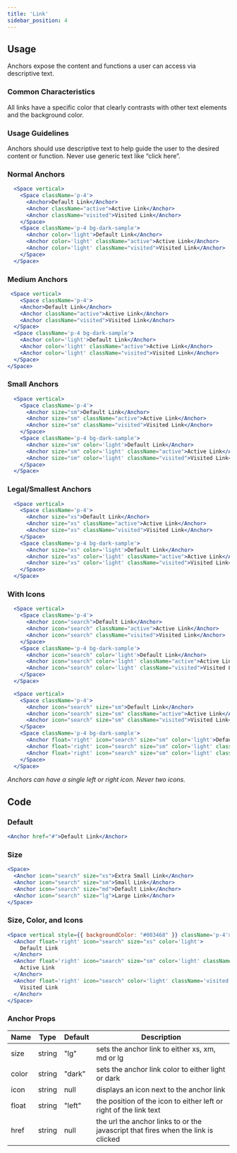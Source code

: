 ```yaml
---
title: 'Link'
sidebar_position: 4
---
```


## Usage

<definition>
  Anchors expose the content and functions a user can access via descriptive text.
</definition>

### Common Characteristics

All links have a specific color that clearly contrasts with other text elements and the background color.

### Usage Guidelines

Anchors should use descriptive text to help guide the user to the desired content or function. Never use generic text like “click here”.

### Normal Anchors

```jsx dead
  <Space vertical>
    <Space className='p-4'>
      <Anchor>Default Link</Anchor>
      <Anchor className="active">Active Link</Anchor>
      <Anchor className="visited">Visited Link</Anchor>
    </Space>
    <Space className='p-4 bg-dark-sample'>
      <Anchor color='light'>Default Link</Anchor>
      <Anchor color='light' className="active">Active Link</Anchor>
      <Anchor color='light' className="visited">Visited Link</Anchor>
    </Space>
  </Space>
```

### Medium Anchors

```jsx dead
 <Space vertical>
    <Space className='p-4'>
    <Anchor>Default Link</Anchor>
    <Anchor className="active">Active Link</Anchor>
    <Anchor className="visited">Visited Link</Anchor>
  </Space>
  <Space className='p-4 bg-dark-sample'>
    <Anchor color='light'>Default Link</Anchor>
    <Anchor color='light' className="active">Active Link</Anchor>
    <Anchor color='light' className="visited">Visited Link</Anchor>
  </Space>
</Space>
```

### Small Anchors

```jsx dead
  <Space vertical>
    <Space className='p-4'>
      <Anchor size="sm">Default Link</Anchor>
      <Anchor size="sm" className="active">Active Link</Anchor>
      <Anchor size="sm" className="visited">Visited Link</Anchor>
    </Space>
    <Space className='p-4 bg-dark-sample'>
      <Anchor size="sm" color='light'>Default Link</Anchor>
      <Anchor size="sm" color='light' className="active">Active Link</Anchor>
      <Anchor size="sm" color='light' className="visited">Visited Link</Anchor>
    </Space>
  </Space>
```

### Legal/Smallest Anchors

```jsx dead
  <Space vertical>
    <Space className='p-4'>
      <Anchor size="xs">Default Link</Anchor>
      <Anchor size="xs" className="active">Active Link</Anchor>
      <Anchor size="xs" className="visited">Visited Link</Anchor>
    </Space>
    <Space className='p-4 bg-dark-sample'>
      <Anchor size="xs" color='light'>Default Link</Anchor>
      <Anchor size="xs" color='light' className="active">Active Link</Anchor>
      <Anchor size="xs" color='light' className="visited">Visited Link</Anchor>
    </Space>
  </Space>
```

### With Icons

```jsx dead
  <Space vertical>
    <Space className='p-4'>
      <Anchor icon="search">Default Link</Anchor>
      <Anchor icon="search" className="active">Active Link</Anchor>
      <Anchor icon="search" className="visited">Visited Link</Anchor>
    </Space>
    <Space className='p-4 bg-dark-sample'>
      <Anchor icon="search" color='light'>Default Link</Anchor>
      <Anchor icon="search" color='light' className="active">Active Link</Anchor>
      <Anchor icon="search" color='light' className="visited">Visited Link</Anchor>
    </Space>
  </Space>
```

```jsx dead
  <Space vertical>
    <Space className='p-4'>
      <Anchor icon="search" size="sm">Default Link</Anchor>
      <Anchor icon="search" size="sm" className="active">Active Link</Anchor>
      <Anchor icon="search" size="sm" className="visited">Visited Link</Anchor>
    </Space>
    <Space className='p-4 bg-dark-sample'>
      <Anchor float='right' icon="search" size="sm" color='light'>Default Link</Anchor>
      <Anchor float='right' icon="search" size="sm" color='light' className="active">Active Link</Anchor>
      <Anchor float='right' icon="search" size="sm" color='light' className="visited">Visited Link</Anchor>
    </Space>
  </Space>
```

_Anchors can have a single left or right icon. Never two icons._

## Code

### Default

```jsx dead
<Anchor href="#">Default Link</Anchor>
```

### Size

```jsx dead
<Space>
  <Anchor icon="search" size="xs">Extra Small Link</Anchor>
  <Anchor icon="search" size="sm">Small Link</Anchor>
  <Anchor icon="search" size="md">Default Link</Anchor>
  <Anchor icon="search" size="lg">Large Link</Anchor>
</Space>
```

### Size, Color, and Icons

```jsx dead
<Space vertical style={{ backgroundColor: "#003468" }} className='p-4'>
  <Anchor float='right' icon="search" size="xs" color='light'>
    Default Link
  </Anchor>
  <Anchor float='right' icon="search" size="sm" color='light' className='active'>
    Active Link
  </Anchor>
  <Anchor float='right' icon="search" color='light' className='visited'>
    Visited Link
  </Anchor>
</Space>
```

### Anchor Props

| Name                  | Type       | Default     | Description
| --------------------- | ---------- | ----------- | ----------------------
| size                  |string      | "lg"        | sets the anchor link to either xs, xm, md or lg
| color                 |string      | "dark"      | sets the anchor link color to either light or dark
| icon                  |string      | null        | displays an icon next to the anchor link
| float                 |string      | "left"      | the position of the icon to either left or right of the link text
| href                  |string      | null        | the url the anchor links to or the javascript that fires when the link is clicked
